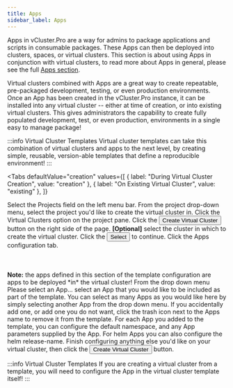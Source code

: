 ```yaml
---
title: Apps
sidebar_label: Apps
---
```



Apps in vCluster.Pro are a way for admins to package applications and scripts in consumable packages.
These Apps can then be deployed into clusters, spaces, or virtual clusters. This section is
about using Apps in conjunction with virtual clusters, to read more about Apps in general,
please see the full [Apps section](/platform/apps/README.mdx).

Virtual clusters combined with Apps are a great way to create repeatable, pre-packaged
development, testing, or even production environments. Once an App has been created in the vCluster.Pro
instance, it can be installed into any virtual cluster -- either at time of creation, or into
existing virtual clusters. This gives administrators the capability to create fully populated
development, test, or even production, environments in a single easy to manage package!

:::info Virtual Cluster Templates
Virtual cluster templates can take this combination of virtual clusters and apps to the next
level, by creating simple, reusable, version-able templates that define a reproducible environment!
:::

<Tabs
  defaultValue="creation"
  values={[
    { label: "During Virtual Cluster Creation", value: "creation" },
    { label: "On Existing Virtual Cluster", value: "existing" },
  ]}
>
  <TabItem value="creation">
    <Flow id="install-app-virtualcluster-creation">
      <Step>
        Select the <NavStep>Projects</NavStep> field on the left menu bar.
      </Step>
      <Step>
        From the project drop-down menu, select the project you'd like to create
        the virtual cluster in.
      </Step>
      <Step>Click the Virtual Clusters option on the project pane.</Step>
      <Step>
        Click the <Button>Create Virtual Cluster</Button> button on the right
        side of the page.
      </Step>
      <Step>
        <b>[Optional]</b> select the cluster in which to create the virtual
        cluster.
      </Step>
      <Step>
        Click the <Button>Select</Button> to continue.
      </Step>
      <Step>
        Click the <Label>Apps</Label> configuration tab. <br></br>
        <br></br>
        <b>Note:</b>
        the apps defined in this section of the template configuration are apps to
        be deployed *in* the virtual cluster!
      </Step>
      <Step>
        From the drop down menu <Label>Please select an App...</Label> select an
        App that you would like to be included as part of the template. You can
        select as many Apps as you would like here by simply selecting another
        App from the drop down menu. If you accidentally add one, or add one you
        do not want, click the trash icon next to the Apps name to remove it
        from the template.
      </Step>
      <Step>
        For each App you added to the template, you can configure the default
        namespace, and any App parameters supplied by the App. For helm Apps you
        can also configure the helm release-name.
      </Step>
      <Step>
        Finish configuring anything else you'd like on your virtual cluster,
        then click the
        <Button>Create Virtual Cluster</Button> button.
      </Step>
    </Flow>
  </TabItem>
  <TabItem value="existing">
    <Flow id="install-app-virtualcluster-existing">
      <PartialVirtualClusterInstallApp />
    </Flow>
  </TabItem>
</Tabs>

:::info Virtual Cluster Templates
If you are creating a virtual cluster from a template, you will need to configure the App in the
virtual cluster template itself!
:::
